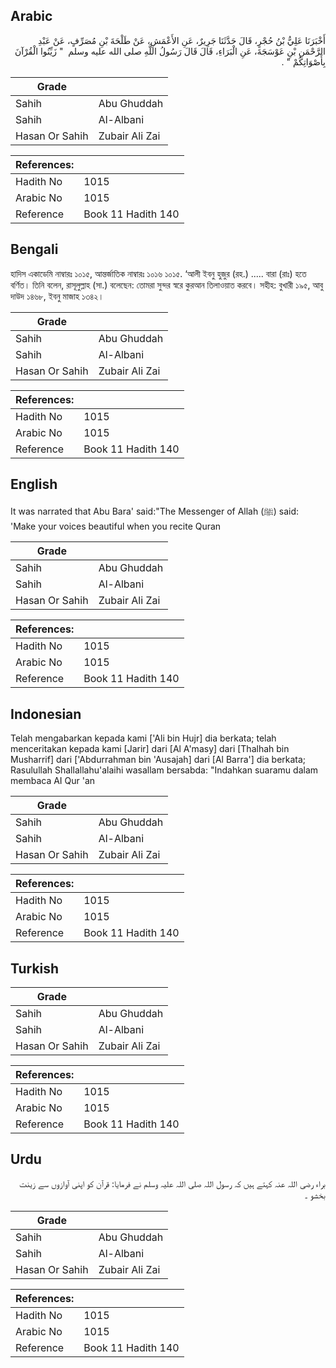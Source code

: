 ## Arabic

<div dir="rtl" lang="ar" style={{fontSize:'larger',backgroundColor:'#f8f9fa',padding:20}}>أَخْبَرَنَا عَلِيُّ بْنُ حُجْرٍ، قَالَ حَدَّثَنَا جَرِيرٌ، عَنِ الأَعْمَشِ، عَنْ طَلْحَةَ بْنِ مُصَرِّفٍ، عَنْ عَبْدِ الرَّحْمَنِ بْنِ عَوْسَجَةَ، عَنِ الْبَرَاءِ، قَالَ قَالَ رَسُولُ اللَّهِ صلى الله عليه وسلم ‏ "‏ زَيِّنُوا الْقُرْآنَ بِأَصْوَاتِكُمْ ‏"‏ ‏.‏</div><div style={{backgroundColor:'#f8f9fa',padding:20, marginBottom: 10}}><table>
      <thead>
        <tr>
          <th>Grade</th>
          <th></th>
        </tr>
      </thead>
      <tbody>
<tr><td>Sahih</td><td>Abu Ghuddah</td></tr><tr><td>Sahih</td><td>Al-Albani</td></tr><tr><td>Hasan Or Sahih</td><td>Zubair Ali Zai</td></tr></tbody></table><table>
        <thead>
          <tr>
            <th>References:</th>
            <th></th>
          </tr>
        </thead>
        <tbody><tr><td>Hadith No</td><td>1015</td></tr><tr><td>Arabic No</td><td>1015</td></tr><tr><td>Reference</td><td>Book 11 Hadith 140</td></tr></tbody></table></div>

## Bengali

<div dir="ltr" lang="bn" style={{fontSize:'larger',backgroundColor:'#f8f9fa',padding:20}}>হাদিস একাডেমি নাম্বারঃ ১০১৫, আন্তর্জাতিক নাম্বারঃ ১০১৬ ১০১৫. ‘আলী ইবনু হুজুর (রহ.) ..... বারা (রাঃ) হতে বর্ণিত। তিনি বলেন, রাসূলুল্লাহ (সা.) বলেছেন: তোমরা সুন্দর স্বরে কুরআন তিলাওয়াত করবে। সহীহ: বুখারী ১৯৫, আবু দাউদ ১৪৬৮, ইবনু মাজাহ ১৩৪২।</div><div style={{backgroundColor:'#f8f9fa',padding:20, marginBottom: 10}}><table>
      <thead>
        <tr>
          <th>Grade</th>
          <th></th>
        </tr>
      </thead>
      <tbody>
<tr><td>Sahih</td><td>Abu Ghuddah</td></tr><tr><td>Sahih</td><td>Al-Albani</td></tr><tr><td>Hasan Or Sahih</td><td>Zubair Ali Zai</td></tr></tbody></table><table>
        <thead>
          <tr>
            <th>References:</th>
            <th></th>
          </tr>
        </thead>
        <tbody><tr><td>Hadith No</td><td>1015</td></tr><tr><td>Arabic No</td><td>1015</td></tr><tr><td>Reference</td><td>Book 11 Hadith 140</td></tr></tbody></table></div>

## English

<div dir="ltr" lang="en" style={{fontSize:'larger',backgroundColor:'#f8f9fa',padding:20}}>It was narrated that Abu Bara' said:"The Messenger of Allah (ﷺ) said: 'Make your voices beautiful when you recite Quran</div><div style={{backgroundColor:'#f8f9fa',padding:20, marginBottom: 10}}><table>
      <thead>
        <tr>
          <th>Grade</th>
          <th></th>
        </tr>
      </thead>
      <tbody>
<tr><td>Sahih</td><td>Abu Ghuddah</td></tr><tr><td>Sahih</td><td>Al-Albani</td></tr><tr><td>Hasan Or Sahih</td><td>Zubair Ali Zai</td></tr></tbody></table><table>
        <thead>
          <tr>
            <th>References:</th>
            <th></th>
          </tr>
        </thead>
        <tbody><tr><td>Hadith No</td><td>1015</td></tr><tr><td>Arabic No</td><td>1015</td></tr><tr><td>Reference</td><td>Book 11 Hadith 140</td></tr></tbody></table></div>

## Indonesian

<div dir="ltr" lang="id" style={{fontSize:'larger',backgroundColor:'#f8f9fa',padding:20}}>Telah mengabarkan kepada kami ['Ali bin Hujr] dia berkata; telah menceritakan kepada kami [Jarir] dari [Al A'masy] dari [Thalhah bin Musharrif] dari ['Abdurrahman bin 'Ausajah] dari [Al Barra'] dia berkata; Rasulullah Shallallahu'alaihi wasallam bersabda: "Indahkan suaramu dalam membaca AI Qur 'an</div><div style={{backgroundColor:'#f8f9fa',padding:20, marginBottom: 10}}><table>
      <thead>
        <tr>
          <th>Grade</th>
          <th></th>
        </tr>
      </thead>
      <tbody>
<tr><td>Sahih</td><td>Abu Ghuddah</td></tr><tr><td>Sahih</td><td>Al-Albani</td></tr><tr><td>Hasan Or Sahih</td><td>Zubair Ali Zai</td></tr></tbody></table><table>
        <thead>
          <tr>
            <th>References:</th>
            <th></th>
          </tr>
        </thead>
        <tbody><tr><td>Hadith No</td><td>1015</td></tr><tr><td>Arabic No</td><td>1015</td></tr><tr><td>Reference</td><td>Book 11 Hadith 140</td></tr></tbody></table></div>

## Turkish

<div dir="ltr" lang="tr" style={{fontSize:'larger',backgroundColor:'#f8f9fa',padding:20}}></div><div style={{backgroundColor:'#f8f9fa',padding:20, marginBottom: 10}}><table>
      <thead>
        <tr>
          <th>Grade</th>
          <th></th>
        </tr>
      </thead>
      <tbody>
<tr><td>Sahih</td><td>Abu Ghuddah</td></tr><tr><td>Sahih</td><td>Al-Albani</td></tr><tr><td>Hasan Or Sahih</td><td>Zubair Ali Zai</td></tr></tbody></table><table>
        <thead>
          <tr>
            <th>References:</th>
            <th></th>
          </tr>
        </thead>
        <tbody><tr><td>Hadith No</td><td>1015</td></tr><tr><td>Arabic No</td><td>1015</td></tr><tr><td>Reference</td><td>Book 11 Hadith 140</td></tr></tbody></table></div>

## Urdu

<div dir="rtl" lang="ur" style={{fontSize:'larger',backgroundColor:'#f8f9fa',padding:20}}>براء رضی اللہ عنہ کہتے ہیں کہ رسول اللہ صلی اللہ علیہ وسلم نے فرمایا: قرآن کو اپنی آوازوں سے زینت بخشو ۔</div><div style={{backgroundColor:'#f8f9fa',padding:20, marginBottom: 10}}><table>
      <thead>
        <tr>
          <th>Grade</th>
          <th></th>
        </tr>
      </thead>
      <tbody>
<tr><td>Sahih</td><td>Abu Ghuddah</td></tr><tr><td>Sahih</td><td>Al-Albani</td></tr><tr><td>Hasan Or Sahih</td><td>Zubair Ali Zai</td></tr></tbody></table><table>
        <thead>
          <tr>
            <th>References:</th>
            <th></th>
          </tr>
        </thead>
        <tbody><tr><td>Hadith No</td><td>1015</td></tr><tr><td>Arabic No</td><td>1015</td></tr><tr><td>Reference</td><td>Book 11 Hadith 140</td></tr></tbody></table></div>